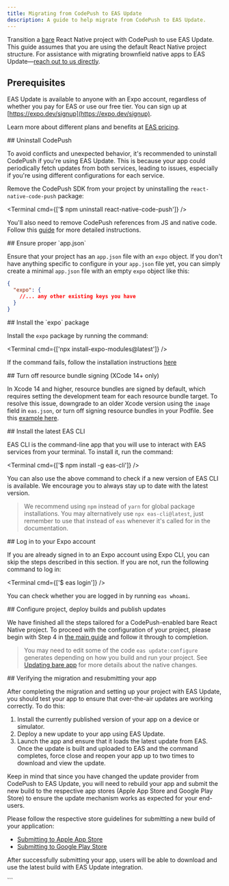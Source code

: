 ```yaml
---
title: Migrating from CodePush to EAS Update
description: A guide to help migrate from CodePush to EAS Update.
---
```



Transition a [bare](/bare/hello-world/) React Native project with CodePush to use EAS Update. This guide assumes that you are using the default React Native project structure. For assistance with migrating brownfield native apps to EAS Update––[reach out to us directly](https://chat.expo.dev/).

## Prerequisites

<Collapsible summary="An Expo user account">

EAS Update is available to anyone with an Expo account, regardless of whether you pay for EAS or use our free tier. You can sign up at [https://expo.dev/signup](https://expo.dev/signup).

Learn more about different plans and benefits at [EAS pricing](https://expo.dev/pricing).

</Collapsible>

<Step label="1">
## Uninstall CodePush

To avoid conflicts and unexpected behavior, it's recommended to uninstall CodePush if you're using EAS Update. This is because your app could periodically fetch updates from both services, leading to issues, especially if you're using different configurations for each service.

Remove the CodePush SDK from your project by uninstalling the `react-native-code-push` package:

<Terminal cmd={['$ npm uninstall react-native-code-push']} />

You'll also need to remove CodePush references from JS and native code. Follow this [guide](https://github.com/Microsoft/react-native-code-push/issues/1101#issuecomment-350204507) for more detailed instructions.

</Step>

<Step label="2">
## Ensure proper `app.json`

Ensure that your project has an `app.json` file with an `expo` object. If you don't have anything specific to configure in your `app.json` file yet, you can simply create a minimal `app.json` file with an empty `expo` object like this:

```json app.json
{
  "expo": {
    //... any other existing keys you have
  }
}
```

</Step>

<Step label="3">
## Install the `expo` package

Install the `expo` package by running the command:

<Terminal cmd={['npx install-expo-modules@latest']} />

If the command fails, follow the installation instructions [here](/bare/installing-expo-modules/#manual-installation)

</Step>

<Step label="4">
## Turn off resource bundle signing (XCode 14+ only)

In Xcode 14 and higher, resource bundles are signed by default, which requires setting the development team for each resource bundle target.
To resolve this issue, downgrade to an older Xcode version using the `image` field in `eas.json`, or turn off signing resource bundles in your Podfile. See this [example here](https://expo.fyi/r/disable-bundle-resource-signing).

</Step>

<Step label="5">
## Install the latest EAS CLI

EAS CLI is the command-line app that you will use to interact with EAS services from your terminal. To install it, run the command:

<Terminal cmd={['$ npm install -g eas-cli']} />

You can also use the above command to check if a new version of EAS CLI is available. We encourage you to always stay up to date with the latest version.

> We recommend using `npm` instead of `yarn` for global package installations. You may alternatively use `npx eas-cli@latest`, just remember to use that instead of `eas` whenever it's called for in the documentation.

</Step>

<Step label="6">
## Log in to your Expo account

If you are already signed in to an Expo account using Expo CLI, you can skip the steps described in this section. If you are not, run the following command to log in:

<Terminal cmd={['$ eas login']} />

You can check whether you are logged in by running `eas whoami`.

</Step>

<Step label="7">
## Configure project, deploy builds and publish updates

We have finished all the steps tailored for a CodePush-enabled bare React Native project. To proceed with the configuration of your project, please begin with Step 4 in [the main guide](https://docs.expo.dev/eas-update/getting-started/#create-a-build-for-the-project) and follow it through to completion.

> You may need to edit some of the code `eas update:configure` generates depending on how you build and run your project. See [Updating bare app](/bare/updating-your-app) for more details about the native changes.

</Step>

<Step label="8">
## Verifying the migration and resubmitting your app

After completing the migration and setting up your project with EAS Update, you should test your app to ensure that over-the-air updates are working correctly. To do this:

1. Install the currently published version of your app on a device or simulator.
2. Deploy a new update to your app using EAS Update.
3. Launch the app and ensure that it loads the latest update from EAS. Once the update is built and uploaded to EAS and the command completes, force close and reopen your app up to two times to download and view the update.

Keep in mind that since you have changed the update provider from CodePush to EAS Update, you will need to rebuild your app and submit the new build to the respective app stores (Apple App Store and Google Play Store) to ensure the update mechanism works as expected for your end-users.

Please follow the respective store guidelines for submitting a new build of your application:

- [Submitting to Apple App Store](/submit/ios)
- [Submitting to Google Play Store](/submit/android)

After successfully submitting your app, users will be able to download and use the latest build with EAS Update integration.

</Step>
```
